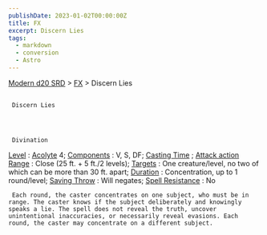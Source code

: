 ```yaml
---
publishDate: 2023-01-02T00:00:00Z
title: FX
excerpt: Discern Lies
tags:
  - markdown
  - conversion
  - Astro
---
```


[Modern d20 SRD](/#modernD20) >
[FX](modern-d20-srd-fx-index) > Discern Lies

##

     Discern Lies




     Divination

[Level](modern-d20-srd-fx-level)
:
[Acolyte](modern-d20-srd-classes-advanced-acolyte)
4;
[Components](modern-d20-srd-fx-components)
: V, S, DF;
[Casting Time](modern-d20-srd-fx-casting-time)
;
[Attack action](modern-d20-srd-combat-attack-actions)
[Range](modern-d20-srd-fx-range)
: Close (25 ft. + 5 ft./2 levels);
[Targets](modern-d20-srd-fx-target)
: One creature/level, no two of which can be more than 30 ft. apart;
[Duration](modern-d20-srd-fx-duration)
: Concentration, up to 1 round/level;
[Saving Throw](modern-d20-srd-basics-saving-throws)
: Will negates;
[Spell Resistance](modern-d20-srd-special-abilities-spell-resistance)
: No

     Each round, the caster concentrates on one subject, who must be in range. The caster knows if the subject deliberately and knowingly speaks a lie. The spell does not reveal the truth, uncover unintentional inaccuracies, or necessarily reveal evasions. Each round, the caster may concentrate on a different subject.
